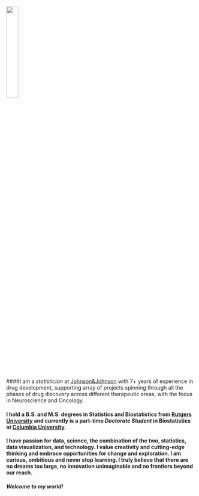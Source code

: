 <br>
<img src="volha_tryputsen_headshot_2017.jpg" style="width:25%" aligh="left">

####I am a _statistician_ at [Johnson&Johnson](https://www.jnj.com/) with 7+ years of experience in drug development, supporting array of projects spinning through all the phases of drug discovery across different therapeutic areas, with the focus in Neuroscience and Oncology. 

#### I hold a B.S. and M.S. degrees in Statistics and Biostatistics from [Rutgers University](https://www.rutgers.edu/) and currently is a part-time _Doctorate Student_ in Biostatistics at [Columbia University](https://www.mailman.columbia.edu/become-student/departments/biostatistics). 
#### I have passion for data, science, the combination of the two, statistics, data visualization, and technology. I value creativity and cutting-edge thinking and embrace opportunities for change and exploration. I am curious, ombitious and never stop learning. I truly believe that there are no dreams too large, no innovation unimaginable and no frontiers beyond our reach.  
#### _Welcome to my world!_
